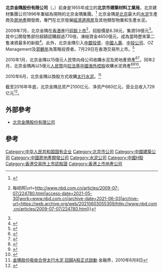 {{Otheruses|subject=中國水泥生產商及房地產開發商|other=冠名為北京金隅的籃球俱樂部|北京鴨籃球俱樂部}}
{{Infobox company
| name = 北京金隅集团股份有限公司
| name_en = BBMG Corporation
| logo = bbmg.png
| logo_size = 
| logo_caption = 
| image =          
| image_size =
| image_caption =
| former_name =
| type = [[國有企業|國有企業]]
| trading_name = 
| native_name = 
| native_name_lang = <!-- 公司名稱原文語言的ISO 639-1代碼。例如填寫「ja」表示日語。 -->
| other_name = 
| traded_as = 
| ISIN = 
| local_code_name= CN
| local_code = 91110000783952840Y
| fate = 
| predecessor = 
| successor = 
| foundation = 1996年
| location = [[中國|中國]][[北京市|北京市]][[东城区_(北京市)|东城区]]北三环东路36号
| area_served = 
| founder = 
| key_people = [[董事長|董事長]]：曾劲
| industry = [[建築材料|建築材料]]
| products = 
| services = 
| revenue = 
| operating_income = 
| net_income = 
| aum = <!-- 僅適用於金融服務類公司。 -->
| assets = 
| equity = 
| owner = 
| num_employees = 
| num_employees_year = 
| parent = 
| divisions = 
| subsid = 
| homepage = {{URL|http://www.bbmg.com.cn/}}
| slogan = 
| capital = 
| market_value = 
| P/E_ratio = 
| earnings_per_share = 
| net_asset_value = 
| accounting_period = 
| major_shareholder = 
| footnotes = 
}}
'''北京金隅股份有限公司'''（{{hkex|02009}}，{{sse|601992}}）前身是1955年成立的'''北京市建築材料工業局'''，北京建材集團公司1996年重組為現時的北京金隅集團。<ref>{{Cite web |url=http://specials.mingpao.com/cfm/News.cfm?SpecialsID=124&Page=5&News=8dc071b20d203faf9f4470ba0c8803af14c4f3f8882e6d2392e24638b92e27 |title=前身北京建材工業局 |accessdate=2009-09-09 |archive-date=2010-12-16 |archive-url=https://web.archive.org/web/20101216012739/http://specials.mingpao.com/cfm/News.cfm?SpecialsID=124&Page=5&News=8dc071b20d203faf9f4470ba0c8803af14c4f3f8882e6d2392e24638b92e27 |dead-url=yes }}</ref> 北京金隅是[[北京|北京]]最大的[[水泥|水泥]]生產商及[[房地產|房地產]]開發商，專門在北京發展[[經濟適用房|經濟適用房]]及其他類型物業和生產水泥。

2009年7月，北京金隅在[[香港|香港]]進行[[IPO|招股上市]]<ref name="#1">{{Cite web|title=北京金隅拟香港上市 募资54.6亿港元 {{!}} 每经网|url=http://www.nbd.com.cn/articles/2009-07-07/224780.html|access-date=2021-05-30|work=www.nbd.com.cn|archive-date=2021-06-03|archive-url=https://web.archive.org/web/20210603055309/http://www.nbd.com.cn/articles/2009-07-07/224780.html}}</ref>，招股價是6.38元，集資59億元<ref name="#1"/>。其中公開發售部份超額認購超過770倍，凍結資金4650億元，成為當時歷來第二隻凍資最多的新股<ref>{{Cite news|title=〔香港新股〕北京金隅交投炽热收升56%,为今年来首日升幅第二大(更新版2)|url=https://www.reuters.com/article/idCNnCH005837820090729|newspaper=Reuters|date=2009-07-29|accessdate=2021-05-30|language=en|archive-date=2021-06-02|archive-url=https://web.archive.org/web/20210602214804/https://www.reuters.com/article/idCNnCH005837820090729}}</ref>。此外，北京金隅引入[[中銀投資|中銀投資]]、[[中國人壽|中國人壽]]、[[中國投資有限責任公司|中投公司]]、OZ Management及[[郭鶴年|郭鶴年]]為策略投資者。7月29日在香港交易所上市。<ref>{{Cite web |url=http://orientaldaily.on.cc/cnt/finance/20090713/00202_001.html |title=東方日報 - 金隅入場費$3222 |accessdate=2009-07-28 |archive-date=2009-07-15 |archive-url=https://web.archive.org/web/20090715045455/http://orientaldaily.on.cc/cnt/finance/20090713/00202_001.html |dead-url=no }}</ref>

2010年1月，北京金隅以15億元人民幣向母公司收購水泥及房地產資產<ref>{{Cite web|title=北京金隅斥资26亿购大股东股权及资产 - 水泥人网--水泥行业最全的信息资讯 - 水泥人网|url=http://www.cementren.com/2010/0601/14031.html|access-date=2021-05-30|work=www.cementren.com|archive-date=2021-06-03|archive-url=https://web.archive.org/web/20210603020522/http://www.cementren.com/2010/0601/14031.html}}</ref><ref>{{Cite web|title=北京金隅26.5亿元收购母公司资产_财经_腾讯网|url=https://finance.qq.com/a/20100602/003539.htm|access-date=2021-05-30|work=finance.qq.com|archive-date=2021-06-02|archive-url=https://web.archive.org/web/20210602212944/https://finance.qq.com/a/20100602/003539.htm}}</ref>。同年2月，北京金隅再以5億元[[人民幣|人民幣]]向[[拉法基中國海外控股|拉法基中國海外控股]]收購水泥資產<ref>{{Cite web|title=5亿元收编拉法基生产线 金隅掌控北京水泥市场_公司新闻_新浪财经_新浪网|url=http://finance.sina.com.cn/stock/hkstock/ggscyd/20100225/05437453262.shtml|access-date=2021-05-30|work=finance.sina.com.cn|archive-date=2021-06-03|archive-url=https://web.archive.org/web/20210603042613/http://finance.sina.com.cn/stock/hkstock/ggscyd/20100225/05437453262.shtml}}</ref><ref>{{Cite web|title=北京金隅拟5亿购拉法基旗下3公司_财经_腾讯网|url=https://finance.qq.com/a/20100225/001047.htm|access-date=2021-05-30|work=finance.qq.com|archive-date=2021-06-02|archive-url=https://web.archive.org/web/20210602215034/https://finance.qq.com/a/20100225/001047.htm}}</ref><ref>{{Cite web|title=北京金隅股份拟购拉法基旗下3公司 - 水泥人网--水泥行业最全的信息资讯 - 水泥人网|url=http://www.cementren.com/2010/0225/9229.html|access-date=2021-05-30|work=www.cementren.com|archive-date=2021-06-02|archive-url=https://web.archive.org/web/20210602212835/http://www.cementren.com/2010/0225/9229.html}}</ref>。

2010年6月，北京金隅以換股方式收購[[太行水泥|太行水泥]]。<ref>[http://hk.jrj.com.cn/2010/06/0808407595756.shtml 金隅股份吸收合併太行水泥 回歸A股正式啟動] {{Wayback|url=http://hk.jrj.com.cn/2010/06/0808407595756.shtml |date=20170220214431 }} 金融界，2010年6月8日</ref>

截至2016年年底，北京金隅总资产2100亿元、净资产660亿元，营业总收入729亿元<ref>{{Cite web|title=北京金隅总资产达2100亿元|url=https://china.huanqiu.com/article/9CaKrnK3EDO|access-date=2021-05-30|work=china.huanqiu.com|archive-date=2021-06-02|archive-url=https://web.archive.org/web/20210602215033/https://china.huanqiu.com/article/9CaKrnK3EDO}}</ref>。

==外部參考==
* [https://www.bbmg.com.cn/ 北京金隅股份有限公司]{{Wayback|url=https://www.bbmg.com.cn/ |date=20200728225048 }}

==參考==
{{reflist}}

{{大陸房地產公司|state=collapsed}}
{{北京鸭}}

[[Category:中华人民共和国国有企业|Category:中华人民共和国国有企业]]
[[Category:北京市公司|Category:北京市公司]]
[[Category:中國建築公司|Category:中國建築公司]]
[[Category:中國房地產開發公司|Category:中國房地產開發公司]]
[[Category:水泥公司|Category:水泥公司]]
[[Category:中國H股|Category:中國H股]]
[[Category:香港交易所上市認股證|Category:香港交易所上市認股證]]
[[Category:香港上市地產公司|Category:香港上市地產公司]]